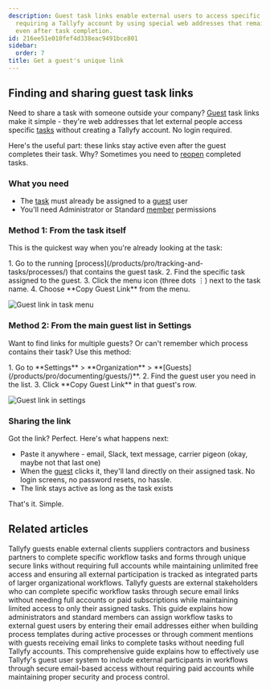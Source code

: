 ```yaml
---
description: Guest task links enable external users to access specific tasks without
  requiring a Tallyfy account by using special web addresses that remain functional
  even after task completion.
id: 216ee51e010fef4d338eac9491bce801
sidebar:
  order: 7
title: Get a guest's unique link
---
```



## Finding and sharing guest task links

Need to share a task with someone outside your company? [Guest](/products/pro/documenting/guests/) task links make it simple - they're web addresses that let external people access specific [tasks](/products/pro/tracking-and-tasks/tasks/) without creating a Tallyfy account. No login required.

Here's the useful part: these links stay active even after the guest completes their task. Why? Sometimes you need to [reopen](/products/pro/documenting/guests/how-can-i-re-open-a-completed-guest-task/) completed tasks.

### What you need
- The [task](/products/pro/tracking-and-tasks/tasks/) must already be assigned to a [guest](/products/pro/documenting/guests/) user
- You'll need Administrator or Standard [member](/products/pro/documenting/members/) permissions

### Method 1: From the task itself

This is the quickest way when you're already looking at the task:

<Steps>
1. Go to the running [process](/products/pro/tracking-and-tasks/processes/) that contains the guest task.
2. Find the specific task assigned to the guest.
3. Click the menu icon (three dots ⋮) next to the task name.
4. Choose **Copy Guest Link** from the menu.
</Steps>

![Guest link in task menu](https://screenshots.tallyfy.com/tallyfy%2Fpro%2Fdesktop-light-copy-guest-link.png)

### Method 2: From the main guest list in Settings

Want to find links for multiple guests? Or can't remember which process contains their task? Use this method:

<Steps>
1. Go to **Settings** > **Organization** > **[Guests](/products/pro/documenting/guests/)**.
2. Find the guest user you need in the list.
3. Click **Copy Guest Link** in that guest's row.
</Steps>

![Guest link in settings](https://screenshots.tallyfy.com/tallyfy%2Fpro%2Fdesktop-light-copy-guest-link-from-settings.png)

### Sharing the link

Got the link? Perfect. Here's what happens next:

- Paste it anywhere - email, Slack, text message, carrier pigeon (okay, maybe not that last one)
- When the [guest](/products/pro/documenting/guests/) clicks it, they'll land directly on their assigned task. No login screens, no password resets, no hassle.
- The link stays active as long as the task exists

That's it. Simple.


## Related articles
<CardGrid>
<LinkTitleCard header="<b>Documenting > Guests</b>" href="/products/pro/documenting/guests/" > Tallyfy guests enable external clients suppliers contractors and business partners to complete specific workflow tasks and forms through unique secure links without requiring full accounts while maintaining unlimited free access and ensuring all external participation is tracked as integrated parts of larger organizational workflows. </LinkTitleCard>
<LinkTitleCard header="<b>Guests > What is a guest</b>" href="/products/pro/documenting/guests/what-is-a-guest/" > Tallyfy guests are external stakeholders who can complete specific workflow tasks through secure email links without needing full accounts or paid subscriptions while maintaining limited access to only their assigned tasks. </LinkTitleCard>
<LinkTitleCard header="<b>Guests > Assign tasks to guests</b>" href="/products/pro/documenting/guests/how-can-i-assign-tasks-to-guest-users-in-tallyfy/" > This guide explains how administrators and standard members can assign workflow tasks to external guest users by entering their email addresses either when building process templates during active processes or through comment mentions with guests receiving email links to complete tasks without needing full Tallyfy accounts. </LinkTitleCard>
<LinkTitleCard header="<b>Guests > Complete guide to guest user management</b>" href="/products/pro/documenting/guests/guest-user-guide/" > This comprehensive guide explains how to effectively use Tallyfy's guest user system to include external participants in workflows through secure email-based access without requiring paid accounts while maintaining proper security and process control. </LinkTitleCard>
</CardGrid>